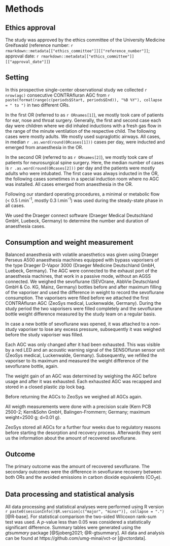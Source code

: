 # Methods

## Ethics approval

The study was approved by the ethics committee of the University Medicine Greifswald
(reference number: `r rmarkdown::metadata[["ethics_committee"]][["reference_number"]]`;
approval date: `r rmarkdown::metadata[["ethics_committee"]][["approval_date"]]`)

## Setting

In this prospective single-center observational study we collected
`r nrow(agc)` consecutive CONTRAfluran AGC from
`r paste(format(range(c(periods$Start, periods$End)), "%B %Y"), collapse = " to ")`
in two different ORs.

In the first OR (referred to as `r ORnames[1]`),
we mostly took care of patients for ear, nose and throat surgery.
Generally, the first and second case each day were children
where we did inhaled inductions with a fresh gas flow in the range of
the minute ventilation of the respective child.
The following cases were mostly adults.
We mostly used supraglottic airways.
All cases, in median `r .as.word(round(ORcases[1]))` cases per day,
were inducted and emerged from anaesthesia in the OR.

In the second OR (referred to as `r ORnames[2]`),
we mostly took care of patients for neurosurgical spine surgery.
Here, the median number of cases is `r .as.word(round(ORcases[2]))` per day
and the patients were mostly adults who were intubated.
The first case was always inducted in the OR,
the following cases sometimes in a special induction room where no AGC was installed.
All cases emerged from anaesthesia in the OR.

Following our standard operating procedures, a minimal or metabolic flow (< 0.5 l.min^-1^, mostly 0.3 l.min^-1^) was used during the steady-state phase in all cases.

We used the Draeger connect software (Draeger Medical Deutschland GmbH, Luebeck, Germany) to determine the number and duration of anaesthesia cases.

## Consumption and weight measurement

Balanced anaesthesia with volatile anaesthetics was given using Draeger Perseus A500 anaesthesia machines equipped with bypass vaporisers of the type Draeger D-Vapor 3000 (Draeger Medicine Deutschland GmbH, Luebeck, Germany).
The AGC were connected to the exhaust port of the anaesthesia machines, that work in a passive mode, without an AGSS connected.
We weighed the sevoflurane (SEVOrane, AbbVie Deutschland GmbH & Co. KG, Mainz, Germany) bottles before and after maximum filling of the vaporiser and used the difference in weight to record the sevoflurane consumption.
The vaporisers were filled before we attached the first CONTRAfluran AGC (ZeoSys medical, Luckenwalde, Germany).
During the study period the two vaporisers were filled completely and the sevoflurane bottle weight difference measured by the study team on a regular basis.

In case a new bottle of sevoflurane was opened, it was attached to a non-study vaporiser to lose any excess pressure, subsequently it was weighed before the study vaporiser was filled.

Each AGC was only changed after it had been exhausted.
This was visible by a red LED and an acoustic warning signal of the SENSOfluran sensor unit (ZeoSys medical, Luckenwalde, Germany).
Subsequently, we refilled the vaporiser to its maximum and measured the weight
difference of the sevoflurane bottle, again.

The weight gain of an AGC was determined by weighing the AGC before usage and after it was exhausted.
Each exhausted AGC was recapped and stored in a closed plastic zip lock bag.

Before returning the AGCs to ZeoSys we weighed all AGCs again.

All weigth measurements were done with a precision scale (Kern PCB 2500-2; Kern&Sohn GmbH, Balingen-Frommern; Germany; maximum weight=2500 g; d=0.01 g).

ZeoSys stored all AGCs for a further four weeks due to regulatory reasons before starting the desorption and recovery process.
Afterwards they sent us the information about the amount of recovered sevoflurane.

## Outcome

The primary outcome was the amount of recovered sevoflurane.
The secondary outcomes were the difference in sevoflurane recovery between both ORs
and the avoided emissions in carbon dioxide equivalents (CO~2~e).

## Data processing and statistical analysis

All data processing and statistical analyses were performed using R version
`r paste0(sessionInfo()$R.version[c("major", "minor")], collapse = ".")`
[@R-base].
For statistical comparison the two-sided Wilcoxon rank-sum test was used.
A *p*-value less than 0.05 was considered a statistically significant difference.
Summary tables were generated using the *gtsummary* package [@Sjoberg2021; @R-gtsummary].
All data and analysis can be found at https://github.com/umg-minai/vct-or [@vctordata].
